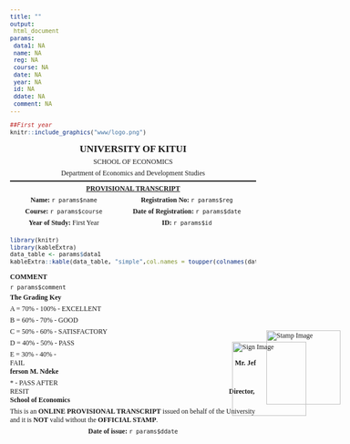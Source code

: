 ```yaml
---
title: ""
output: 
 html_document
params:
 data1: NA
 name: NA
 reg: NA
 course: NA
 date: NA
 year: NA
 id: NA
 ddate: NA
 comment: NA
---
```


```{=html}
<style type="text/css">
  body{
  font-family: candara;
  font-size: 12px;
}
  h1{
  font-size: 17px;
  font-weight: 600;
}
.column-container {
  display: flex;
}

.column {
  flex: 1; /* Equal width columns */
  padding: 0px;
}
.table {
  border-collapse: collapse;
  border: none;
  margin-bottom: 5px;
}
.h1, .h2, .h3, h1, h2, h3 {
    margin-top: 5px;
    margin-bottom: 5px;
}
.table {
    margin-bottom: 0px;
}
p {
    margin: 0px 0 5px;
}
.table th, .table td {
  border: none;
}
.table>tbody>tr>td, .table>tbody>tr>th, .table>tfoot>tr>td, .table>tfoot>tr>th, .table>thead>tr>td, .table>thead>tr>th {
    border-top: 0px solid #fff;
}
hr {
    margin-top: 0px;
    margin-bottom: 5px;
    border: 0;
    border-top: 0.5px solid #0000001a;
}
.table>thead>tr>th {
    vertical-align: bottom;
    border-bottom: 1px solid #0000;
}
.stamp-container {
  position: absolute;
  margin-top: -190px;
  margin-left: 450px;
}
.sign-container {
  position: absolute;
  margin-top: -170px;
  margin-left: 390px;
}
</style>
```
```r
##First year
knitr::include_graphics("www/logo.png")
```

<div style="text-align: center; font-family: candara; font-size: 12px;">

<h1>UNIVERSITY OF KITUI</h1>

<p>SCHOOL OF ECONOMICS</p>

<p>Department of Economics and Development Studies</p>

<hr>

<p>

<u><strong>PROVISIONAL TRANSCRIPT</strong></u>

<p>

</div>

::: {.column-container style="text-align: center; font-family: candara; font-size: 12px;"}
::: column
<p><strong>Name:</strong> `r params$name`</p>

<p><strong>Course:</strong> `r params$course`</p>

<p><strong>Year of Study:</strong> First Year</p>
:::

::: column
<p><strong>Registration No:</strong> `r params$reg`</p>

<p><strong>Date of Registration:</strong> `r params$date`</p>

<p><strong>ID:</strong> `r params$id`</p>
:::
:::

```r
library(knitr)
library(kableExtra)
data_table <- params$data1
kableExtra::kable(data_table, "simple",col.names = toupper(colnames(data_table))) 
```

**COMMENT**

<p>`r params$comment`</p>

**The Grading Key**

A = 70% - 100% - EXCELLENT

B = 60% - 70% - GOOD

C = 50% - 60% - SATISFACTORY

D = 40% - 50% - PASS

E = 30% - 40% - FAIL                                                                                                                           **Mr. Jefferson M. Ndeke**

\* - PASS AFTER RESIT                                                                                                                     **Director, School of Economics**

This is an **ONLINE PROVISIONAL TRANSCRIPT** issued on behalf of the University and it is **NOT** valid without the **OFFICIAL STAMP**.

::: {style="text-align: center; font-family: candara; font-size: 12px;"}
<p><strong>Date of issue:</strong> `r params$ddate`</p>
:::

::: stamp-container
![](www/stamp.png){.stamp-image alt="Stamp Image" width="130"}
:::

::: sign-container
![](www/signature.png){.sign-image alt="Sign Image" width="130"}
:::

